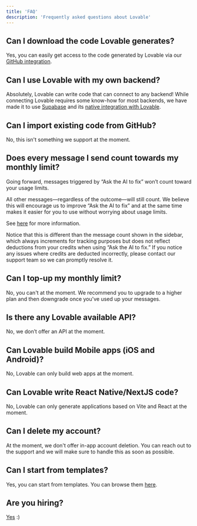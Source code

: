 ```yaml
---
title: 'FAQ'
description: 'Frequently asked questions about Lovable'
---
```


## Can I download the code Lovable generates?

Yes, you can easily get access to the code generated by Lovable via our [GitHub integration](/integrations/git-integration).

## Can I use Lovable with my own backend?

Absolutely, Lovable can write code that can connect to any backend! While connecting Lovable requires some know-how for most backends, we have made it to use [Supabase](https://supabase.com/) and its [native integration with Lovable](integrations/supabase).

## Can I import existing code from GitHub?

No, this isn't something we support at the moment.

## Does every message I send count towards my monthly limit?

Going forward, messages triggered by “Ask the AI to fix” won’t count toward your usage limits.

All other messages—regardless of the outcome—will still count. We believe this will encourage us to improve “Ask the AI to fix” and at the same time makes it easier for you to use without worrying about usage limits.&#x20;

See [here](/user-guides/messaging-limits) for more information.

Notice that this is different than the message count shown in the sidebar, which always increments for tracking purposes but does not reflect deductions from your credits when using “Ask the AI to fix.” If you notice any issues where credits are deducted incorrectly, please contact our support team so we can promptly resolve it.

## Can I top-up my monthly limit?

No, you can't at the moment. We recommend you to upgrade to a higher plan and then downgrade once you've used up your messages.

## Is there any Lovable available API?

No, we don’t offer an API at the moment.

## Can Lovable build Mobile apps (iOS and Android)?

No, Lovable can only build web apps at the moment.

## Can Lovable write React Native/NextJS code?

No, Lovable can only generate applications based on Vite and React at the moment.

## Can I delete my account?&#x20;

At the moment, we don't offer in-app account deletion. You can reach out to the support and we will make sure to handle this as soon as possible.

## Can I start from templates?

Yes, you can start from templates. You can browse them [here](https://lovable.dev/templates).

## Are you hiring?

[Yes](https://lovable.dev/careers) :)